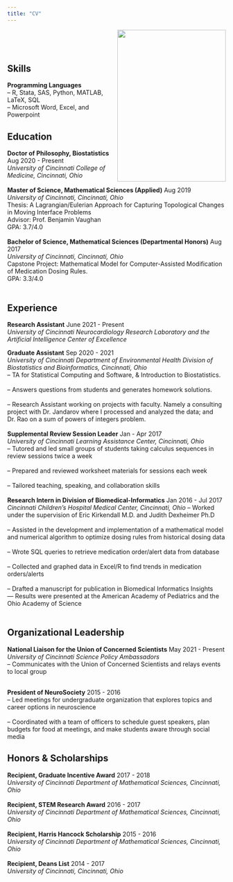 ---
title: "CV"
---

<img align="right" width="250" height="350" src="profile21.jpg"> <br>

<br>

## Skills <br>
**Programming Languages** <br>
-- R, Stata, SAS, Python, MATLAB, LaTeX, SQL <br>
-- Microsoft Word, Excel, and Powerpoint <br>

## Education <br>
**Doctor of Philosophy, Biostatistics**   Aug 2020 - Present <br>
*University of Cincinnati College of Medicine, Cincinnati, Ohio* <br>
<br>
**Master of Science, Mathematical Sciences (Applied)**   Aug 2019 <br>
*University of Cincinnati, Cincinnati, Ohio* <br>
Thesis: A Lagrangian/Eulerian Approach for Capturing Topological Changes in Moving Interface Problems <br>
Advisor: Prof. Benjamin Vaughan <br>
GPA: 3.7/4.0 <br>
<br>
**Bachelor of Science, Mathematical Sciences (Departmental Honors)**   Aug 2017 <br>
*University of Cincinnati, Cincinnati, Ohio* <br>
Capstone Project: Mathematical Model for Computer-Assisted Modification of Medication Dosing Rules. <br>
GPA: 3.3/4.0 <br>
<br>

## Experience <br>

**Research Assistant**   June 2021 - Present <br>
*University of Cincinnati Neurocardiology Research Laboratory and the Artificial Intelligence Center of Excellence* <br>

**Graduate Assistant**   Sep 2020 - 2021 <br>
*University of Cincinnati Department of Environmental Health Division of Biostatistics and Bioinformatics, Cincinnati, Ohio* <br>
  -- TA for Statistical Computing and Software, & Introduction to Biostatistics. <br>
  <br>
  -- Answers questions from students and generates homework solutions. <br>
  <br>
  -- Research Assistant working on projects with faculty. Namely a consulting project with Dr. Jandarov where I           processed and analyzed the data; and Dr. Rao on a sum of powers of integers problem.<br>
<br>
**Supplemental Review Session Leader**   Jan - Apr 2017 <br>
*University of Cincinnati Learning Assistance Center, Cincinnati, Ohio* <br>
  -- Tutored and led small groups of students taking calculus sequences in review sessions twice a week <br>
<br>
	-- Prepared and reviewed worksheet materials for sessions each week <br>
<br>
	-- Tailored teaching, speaking, and collaboration skills <br>
<br>
**Research Intern in Division of Biomedical-Informatics**   Jan 2016 - Jul 2017 <br>
*Cincinnati Children’s Hospital Medical Center, Cincinnati, Ohio*
  -- Worked under the supervision of Eric Kirkendall M.D. and Judith Dexheimer Ph.D <br>
<br>
	-- Assisted in the development and implementation of a mathematical model and numerical algorithm to optimize dosing rules from historical dosing data <br>
<br>
	-- Wrote SQL queries to retrieve medication order/alert data from database <br>
<br>
  -- Collected and graphed data in Excel/R to find trends in medication orders/alerts <br>
<br>
	-- Drafted a manuscript for publication in Biomedical Informatics Insights <br>
	   --- Results were presented at the American Academy of Pediatrics and the Ohio Academy of Science <br>
<br>


## Organizational Leadership <br>
**National Liaison for the Union of Concerned Scientists**   May 2021 - Present <br>
*University of Cincinnati Science Policy Ambassadors* <br>
-- Communicates with the Union of Concerned Scientists and relays events to local group <br>
<br>

**President of NeuroSociety**   2015 - 2016 <br>
	-- Led meetings for undergraduate organization that explores topics and career options in neuroscience <br>
<br>
	-- Coordinated with a team of officers to schedule guest speakers, plan budgets for food at meetings, and make students aware through social media <br>


## Honors & Scholarships <br>
**Recipient, Graduate Incentive Award**   2017 - 2018 <br>
*University of Cincinnati Department of Mathematical Sciences, Cincinnati, Ohio* <br>
<br>
**Recipient, STEM Research Award**   2016 - 2017 <br>
*University of Cincinnati Department of Mathematical Sciences, Cincinnati, Ohio* <br>
<br>
**Recipient, Harris Hancock Scholarship**   2015 - 2016 <br>
*University of Cincinnati Department of Mathematical Sciences, Cincinnati, Ohio* <br>
<br>
**Recipient, Deans List**   2014 - 2017 <br>
*University of Cincinnati, Cincinnati, Ohio* <br>
<br>